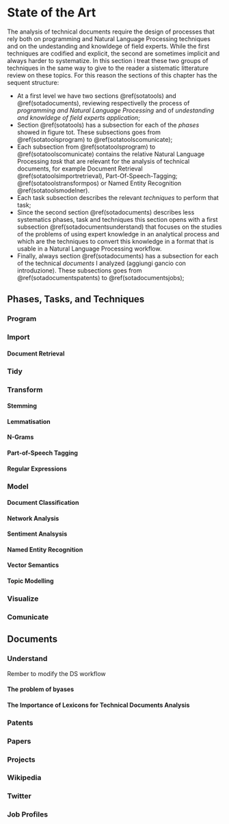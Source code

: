 # State of the Art{#sota}

The analysis of technical documents require the design of processes that rely both on programming and Natural Language Processing techniques and on the undestanding and knowldege of field experts. While the first techniques are codified and explicit, the second are sometimes implicit and always harder to systematize. In this section i treat these two groups of techniques in the same way to give to the reader a sistematic litterature review on these topics. For this reason the sections of this chapter has the sequent structure: 

- At a first level we have two sections \@ref(sotatools) and \@ref(sotadocuments), reviewing respectivelly the process of _programming and Natural Language Processing_ and of _undestanding and knowldege of field  experts application_;
- Section \@ref(sotatools) has a subsection for each of the _phases_ showed in figure tot. These subsections goes from \@ref(sotatoolsprogram) to \@ref(sotatoolscomunicate);
- Each subsection from \@ref(sotatoolsprogram) to \@ref(sotatoolscomunicate) contains the relative Natural Language Processing _task_ that are relevant for the analysis of technical documents, for example Document Retrieval \@ref(sotatoolsimportretrieval), Part-Of-Speech-Tagging; \@ref(sotatoolstransformpos) or Named Entity Recognition \@ref(sotatoolsmodelner).
- Each task subsection describes the relevant _techniques_ to perform that task;
- Since the second section \@ref(sotadocuments) describes less systematics phases, task and techniques this section opens with a first subsection \@ref(sotadocumentsunderstand) that focuses on the studies of the problems of using expert knowledge in an analytical process and which are the techniques to convert this knowledge in a format that is usable in a Natural Language Processing workflow. 
- Finally, always section \@ref(sotadocuments) has a subsection for each of the technical _documents_ I analyzed (aggiungi gancio con introduzione).  These subsections goes from \@ref(sotadocumentspatents) to \@ref(sotadocumentsjobs);

## Phases, Tasks, and Techniques {#sotatools}

### Program {#sotatoolsprogram}

### Import {#sotatoolsimport}

#### Document Retrieval {#sotatoolsimportretrieval}

### Tidy {#sotatoolstidy}

### Transform {#sotatoolstransform}

#### Stemming {#sotatoolstransformstemming}
#### Lemmatisation {#sotatoolstransformlemmatisation}
#### N-Grams {#sotatoolstransformngrams}
#### Part-of-Speech Tagging {#sotatoolstransformpos}
#### Regular Expressions {#sotatoolstransformregex}

### Model {#sotatoolsmodel}

#### Document Classification {#sotatoolsmodeldocclass}
#### Network Analysis {#sotatoolsmodelnetanal}
#### Sentiment Analsysis {#sotatoolsmodelsentanal}
#### Named Entity Recognition {#sotatoolsmodelner}
#### Vector Semantics {#sotatoolsmodelvec}
#### Topic Modelling {#sotatoolsmodeltopicmodel}

### Visualize {#sotatoolsvisualize}

### Comunicate {#sotatoolscomunicate}





## Documents {#sotadocuments}

### Understand {#sotadocumentsunderstand}

Rember to modify the DS workflow

#### The problem of byases {#sotadocumentsunderstandbyas}

#### The Importance of Lexicons for Technical Documents Analysis  {#sotadocumentsunderstandlexicons}

### Patents {#sotadocumentspatents}

### Papers {#sotadocumentspapers}

### Projects {#sotadocumentsprojects}

### Wikipedia {#sotadocumentswiki}

### Twitter {#sotadocumentstwitter}

### Job Profiles {#sotadocumentsjobs}